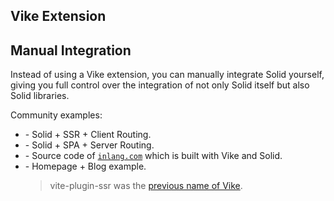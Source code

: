 
## Vike Extension

<UseIntegrationPackageHint uiFrameworkName="Solid" noQuote={true} />

## Manual Integration

Instead of using a Vike extension, you can manually integrate Solid yourself, giving you full control over the integration of not only Solid itself but also Solid libraries.

Community examples:
 - <Example timestamp="2023.10" repo="brillout/vike-with-solid-ssr" /> - Solid + SSR + Client Routing.
 - <Example timestamp="2023.10" repo="brillout/vike-with-solid-spa" /> - Solid + SPA + Server Routing.
 - <Example timestamp="2023.06" repo="inlang/monorepo" /> - Source code of [`inlang.com`](https://inlang.com/) which is built with Vike and Solid.
 - <Example timestamp="2023.02" repo="vchirikov/vite-plugin-ssr-solidjs-blog-example" /> - Homepage + Blog example.
   > vite-plugin-ssr was the [previous name of Vike](https://vite-plugin-ssr.com/vike).

